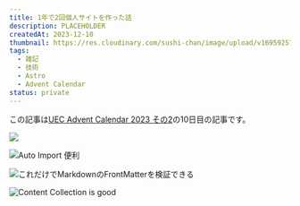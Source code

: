 ```yaml
---
title: 1年で2回個人サイトを作った話
description: PLACEHOLDER
createdAt: 2023-12-10
thumbnail: https://res.cloudinary.com/sushi-chan/image/upload/v1695925763/my-campus-life/56F9C0BE-0ACB-4D23-9C6C-3BDEE11CF2E6_1_201_a_hlnsel.jpg
tags:
  - 雑記
  - 技術
  - Astro
  - Advent Calendar
status: private
---
```


この記事は[UEC Advent Calendar 2023 その2](https://adventar.org/calendars/8704)の10日目の記事です。

<UrlCard url="https://adventar.org/calendars/8704" />

![](https://res.cloudinary.com/sushi-chan/image/upload/v1698725343/tech/rewrite-site-with-astro/2D927BD6-782C-40DA-BD11-C1A7784DDF14_1_201_a_msntqm.jpg)

![Auto Import 便利](https://res.cloudinary.com/sushi-chan/image/upload/v1698866033/tech/rewrite-site-with-astro/code_rjwi10.png)

![これだけでMarkdownのFrontMatterを検証できる](https://res.cloudinary.com/sushi-chan/image/upload/v1698867243/tech/rewrite-site-with-astro/code_1_zmcxmv.png)

![Content Collection is good](https://res.cloudinary.com/sushi-chan/image/upload/v1698871337/tech/rewrite-site-with-astro/code_2_fsiawf.png)
